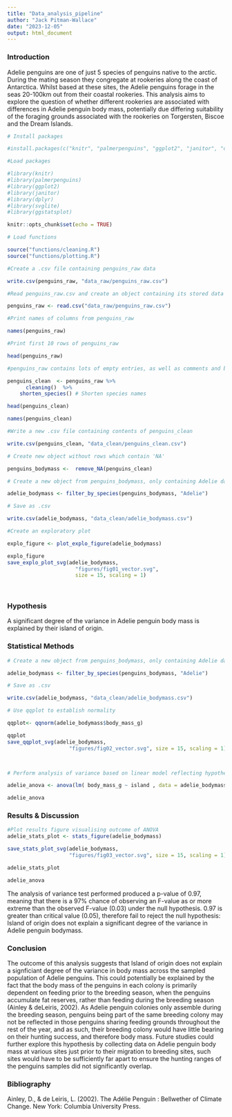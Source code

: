 ```yaml
---
title: "Data_analysis_pipeline"
author: "Jack Pitman-Wallace"
date: "2023-12-05"
output: html_document
---
```


### Introduction

Adelie penguins are one of just 5 species of penguins native to the arctic. During the mating season they congregate at rookeries along the coast of Antarctica. Whilst based at these sites, the Adelie penguins forage in the seas 20-100km out from their coastal rookeries. This analysis aims to explore the question of whether different rookeries are associated with differences in Adelie penguin body mass, potentially due differing suitability of the foraging grounds associated with the rookeries on Torgersten, Biscoe and the Dream Islands.

```r

# Install packages

#install.packages(c("knitr", "palmerpenguins", "ggplot2", "janitor", "dplyr", "svglite", "ggstatsplot")) 

#Load packages

#library(knitr)
#library(palmerpenguins)
#library(ggplot2)
#library(janitor)
#library(dplyr)
#library(svglite)
#library(ggstatsplot)

knitr::opts_chunk$set(echo = TRUE)

# Load functions

source("functions/cleaning.R")
source("functions/plotting.R")

#Create a .csv file containing penguins_raw data

write.csv(penguins_raw, "data_raw/penguins_raw.csv")

#Read penguins_raw.csv and create an object containing its stored data

penguins_raw <- read.csv("data_raw/penguins_raw.csv")

#Print names of columns from penguins_raw

names(penguins_raw)

#Print first 10 rows of penguins_raw  

head(penguins_raw)

#penguins_raw contains lots of empty entries, as well as comments and blood isotope data which is not relevant to our analysis. Remove them using the cleaning() function loaded earlier and create new object from this cleaned data.

penguins_clean  <- penguins_raw %>%
      cleaning()  %>%
    shorten_species() # Shorten species names 

head(penguins_clean)

names(penguins_clean) 

#Write a new .csv file containing contents of penguins_clean

write.csv(penguins_clean, "data_clean/penguins_clean.csv")

# Create new object without rows which contain 'NA'

penguins_bodymass <-  remove_NA(penguins_clean)

# Create a new object from penguins_bodymass, only containing Adelie data

adelie_bodymass <- filter_by_species(penguins_bodymass, "Adelie")

# Save as .csv

write.csv(adelie_bodymass, "data_clean/adelie_bodymass.csv")

#Create an exploratory plot

explo_figure <- plot_explo_figure(adelie_bodymass)

explo_figure          
save_explo_plot_svg(adelie_bodymass, 
                      "figures/fig01_vector.svg", 
                      size = 15, scaling = 1)
                        
                        
```

### Hypothesis

A significant degree of the variance in Adelie penguin body mass is explained by their island of origin.

### Statistical Methods

```r

# Create a new object from penguins_bodymass, only containing Adelie data

adelie_bodymass <- filter_by_species(penguins_bodymass, "Adelie")

# Save as .csv

write.csv(adelie_bodymass, "data_clean/adelie_bodymass.csv")

# Use qqplot to establish normality

qqplot<- qqnorm(adelie_bodymass$body_mass_g)

qqplot
save_qqplot_svg(adelie_bodymass,
                    "figures/fig02_vector.svg", size = 15, scaling = 1)



# Perform analysis of variance based on linear model reflecting hypothesised relationship

adelie_anova <- anova(lm( body_mass_g ~ island , data = adelie_bodymass))

adelie_anova

```

### Results & Discussion

```r


#Plot results figure visualising outcome of ANOVA
adelie_stats_plot <- stats_figure(adelie_bodymass)

save_stats_plot_svg(adelie_bodymass,
                    "figures/fig03_vector.svg", size = 15, scaling = 1)

adelie_stats_plot

adelie_anova


```
The analysis of variance test performed produced a p-value of 0.97, meaning that there is a 97% chance of observing an F-value as or more extreme than the observed F-value (0.03) under the null hypothesis. 0.97 is greater than critical value (0.05), therefore fail to reject the null hypothesis: Island of origin does not explain a significant degree of the variance in Adelie penguin bodymass. 


### Conclusion

The outcome of this analysis suggests that Island of origin does not explain a signficiant degree of the variance in body mass across the sampled population of Adelie penguins. This could potentially be explained by the fact that the body mass of the penguins in each colony is primarily dependent on feeding prior to the breeding season, when the penguins accumulate fat reserves, rather than feeding during the breeding season  (Ainley & deLeiris, 2002). As Adelie penguin colonies only assemble during the breeding season, penguins being part of the same breeding colony may not be reflected in those penguins sharing feeding grounds throughout the rest of the year, and as such, their breeding colony would have little bearing on their hunting success, and therefore body mass. Future studies could further explore this hypothesis by collecting data on Adelie penguin body mass at various sites just prior to their migration to breeding sites, such sites would have to be sufficiently far apart to ensure the hunting ranges of the penguins samples did not significantly overlap.

### Bibliography
Ainley, D., & de Leiris, L. (2002). The Adélie Penguin : Bellwether of Climate Change. New York: Columbia University Press.

